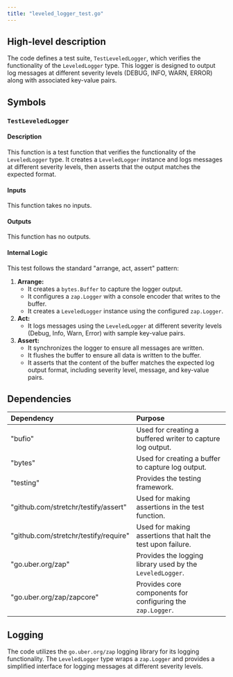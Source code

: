 ```yaml
---
title: "leveled_logger_test.go"
---
```


## High-level description
The code defines a test suite, `TestLeveledLogger`, which verifies the functionality of the `LeveledLogger` type. This logger is designed to output log messages at different severity levels (DEBUG, INFO, WARN, ERROR) along with associated key-value pairs.

## Symbols
### `TestLeveledLogger`
#### Description
This function is a test function that verifies the functionality of the `LeveledLogger` type. It creates a `LeveledLogger` instance and logs messages at different severity levels, then asserts that the output matches the expected format.

#### Inputs
This function takes no inputs.

#### Outputs
This function has no outputs.

#### Internal Logic
This test follows the standard "arrange, act, assert" pattern:
1. **Arrange:**
    - It creates a `bytes.Buffer` to capture the logger output.
    - It configures a `zap.Logger` with a console encoder that writes to the buffer.
    - It creates a `LeveledLogger` instance using the configured `zap.Logger`.
2. **Act:**
    - It logs messages using the `LeveledLogger` at different severity levels (Debug, Info, Warn, Error) with sample key-value pairs.
3. **Assert:**
    - It synchronizes the logger to ensure all messages are written.
    - It flushes the buffer to ensure all data is written to the buffer.
    - It asserts that the content of the buffer matches the expected log output format, including severity level, message, and key-value pairs.


## Dependencies
| Dependency | Purpose |
|:-----------|:--------|
| "bufio" | Used for creating a buffered writer to capture log output. |
| "bytes" | Used for creating a buffer to capture log output. |
| "testing" | Provides the testing framework. |
| "github.com/stretchr/testify/assert" | Used for making assertions in the test function. |
| "github.com/stretchr/testify/require" | Used for making assertions that halt the test upon failure. |
| "go.uber.org/zap" | Provides the logging library used by the `LeveledLogger`. |
| "go.uber.org/zap/zapcore" | Provides core components for configuring the `zap.Logger`. |

## Logging
The code utilizes the `go.uber.org/zap` logging library for its logging functionality. The `LeveledLogger` type wraps a `zap.Logger` and provides a simplified interface for logging messages at different severity levels.
